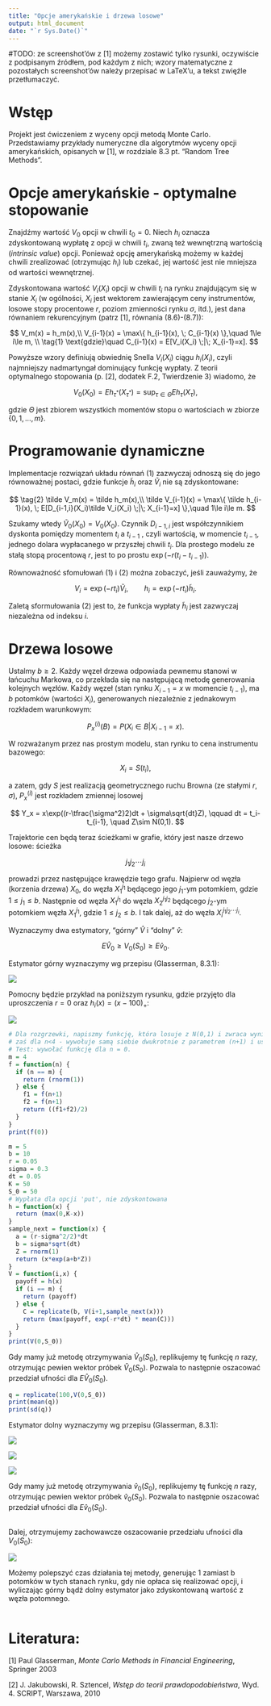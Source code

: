 ```yaml
---
title: "Opcje amerykańskie i drzewa losowe"
output: html_document
date: "`r Sys.Date()`"
---
```


#TODO: ze screenshot'ów z [1] możemy zostawić tylko rysunki, oczywiście z podpisanym źródłem, pod każdym z nich; wzory matematyczne z pozostałych screenshot'ów należy przepisać w LaTeX'u, a tekst zwięźle przetłumaczyć.

# Wstęp

Projekt jest ćwiczeniem z wyceny opcji metodą Monte Carlo. Przedstawiamy przykłady numeryczne dla algorytmów wyceny opcji amerykańskich, opisanych w [1], w rozdziale 8.3 pt. "Random Tree Methods".

# Opcje amerykańskie - optymalne stopowanie

Znajdźmy wartość $V_0$ opcji w chwili $t_0=0$. Niech $h_i$ oznacza zdyskontowaną wypłatę z opcji w chwili $t_i$, zwaną też wewnętrzną wartością (*intrinsic value*) opcji. Ponieważ opcję amerykańską możemy w każdej chwili zrealizować (otrzymując $h_i$) lub czekać, jej wartość jest nie mniejsza od wartości wewnętrznej.

Zdyskontowana wartość $V_i(X_i)$ opcji w chwili $t_i$ na rynku znajdującym się w stanie $X_i$ (w ogólności, $X_i$ jest wektorem zawierającym ceny instrumentów, losowe stopy procentowe $r$, poziom zmienności rynku $\sigma$, itd.), jest dana równaniem rekurencyjnym (patrz [1], równania (8.6)-(8.7)):

$$
V_m(x) = h_m(x),\\
V_{i-1}(x) = \max\{ h_{i-1}(x), \; C_{i-1}(x) \},\quad 1\le i\le m, 
\\ \tag{1}
\text{gdzie}\quad 
C_{i-1}(x) = E[V_i(X_i) \;|\; X_{i-1}=x].
$$

Powyższe wzory definiują obwiednię Snella $V_i(X_i)$ ciągu $h_i(X_i)$, czyli najmniejszy nadmartyngał dominujący funkcję wypłaty. Z teorii optymalnego stopowania (p. [2], dodatek F.2, Twierdzenie 3) wiadomo, że

$$
V_0(X_0) = Eh_{\tau^*}(X_{\tau^*}) = \sup_{\tau\in\Theta} Eh_{\tau}(X_{\tau}),
$$

gdzie $\Theta$ jest zbiorem wszystkich momentów stopu o wartościach w zbiorze $\{0,1,\ldots,m\}$.

# Programowanie dynamiczne

Implementacje rozwiązań układu równań (1) zazwyczaj odnoszą się do jego równoważnej postaci, gdzie funkcje $\tilde h_i$ oraz $\tilde V_i$ nie są zdyskontowane:

$$
\tag{2}
\tilde V_m(x) = \tilde h_m(x),\\
\tilde V_{i-1}(x) = \max\{ \tilde h_{i-1}(x), \; E[D_{i-1,i}(X_i)\tilde V_i(X_i) \;|\; X_{i-1}=x] \},\quad 1\le i\le m.
$$

Szukamy wtedy $\tilde V_0(X_0)=V_0(X_0)$. Czynnik $D_{i-1,i}$ jest współczynnikiem dyskonta pomiędzy momentem $t_{i}$ a $t_{i-1}$ , czyli wartością, w momencie $t_{i-1}$, jednego dolara wypłacanego w przyszłej chwili $t_i$. Dla prostego modelu ze stałą stopą procentową $r$, jest to po prostu $\exp(-r(t_i-t_{i-1}))$.

Równoważność sfomułowań (1) i (2) można zobaczyć, jeśli zauważymy, że

$$
V_i = \exp(-rt_i)\tilde V_i,
\qquad 
h_i = \exp(-rt_i)\tilde h_i.
$$

Zaletą sformułowania (2) jest to, że funkcja wypłaty $\tilde h_i$ jest zazwyczaj niezależna od indeksu $i$.

# Drzewa losowe

Ustalmy $b\ge 2$. Każdy węzeł drzewa odpowiada pewnemu stanowi w łańcuchu Markowa, co przekłada się na następującą metodę generowania kolejnych węzłów. Każdy węzeł (stan rynku $X_{i-1}=x$ w momencie $t_{i-1}$), ma $b$ potomków (wartości $X_i$), generowanych niezależnie z jednakowym rozkładem warunkowym:

$$
P_{x}^{(i)}(B) = P(X_i\in B | X_{i-1}=x).
$$

W rozważanym przez nas prostym modelu, stan rynku to cena instrumentu bazowego:

$$
X_i=S(t_i),
$$

a zatem, gdy $S$ jest realizacją geometrycznego ruchu Browna (ze stałymi $r$, $\sigma$), $P_x^{(i)}$ jest rozkładem zmiennej losowej

$$
Y_x = x\exp((r-\tfrac{\sigma^2}2)dt + \sigma\sqrt{dt}Z), 
\qquad
dt = t_i-t_{i-1},
\quad
Z\sim N(0,1).
$$

Trajektorie cen będą teraz ścieżkami w grafie, który jest nasze drzewo losowe: ścieżka

$$
j_1j_2\cdots j_i
$$

prowadzi przez następujące krawędzie tego grafu. Najpierw od węzła (korzenia drzewa) $X_0$, do węzła $X_1^{j_1}$ będącego jego $j_1$-ym potomkiem, gdzie $1\le j_1\le b$. Następnie od węzła $X_1^{j_1}$ do węzła $X_2^{j_1j_2}$ będącego $j_2$-ym potomkiem węzła $X_1^{j_1}$, gdzie $1\le j_2\le b$. I tak dalej, aż do węzła $X_i^{j_1j_2\cdots j_i}$.

Wyznaczymy dwa estymatory, "górny" $\hat V$ i "dolny" $\hat v$:

$$
E\hat V_0 \ge V_0(S_0) \ge E\hat v_0.
$$

Estymator górny wyznaczymy wg przepisu (Glasserman, 8.3.1):

![](images/Glasserman_8.19_8.20.png)

Pomocny będzie przykład na poniższym rysunku, gdzie przyjęto dla uproszczenia $r=0$ oraz $h_i(x) = (x - 100)_+$:

![](images/Glasserman_Fig_8.3.png)

```r
# Dla rozgrzewki, napiszmy funkcję, która losuje z N(0,1) i zwraca wynik - gdy n=4, 
# zaś dla n<4 - wywołuje samą siebie dwukrotnie z parametrem (n+1) i uśrednia wynik. 
# Test: wywołać funkcję dla n = 0.
m = 4
f = function(n) {
  if (n == m) {
    return (rnorm(1))
  } else {
    f1 = f(n+1)
    f2 = f(n+1)
    return ((f1+f2)/2)
  }
}
print(f(0))
```

```r
m = 5
b = 10
r = 0.05
sigma = 0.3
dt = 0.05
K = 50
S_0 = 50
# Wypłata dla opcji 'put', nie zdyskontowana
h = function(x) {
  return (max(0,K-x))
}
sample_next = function(x) {
  a = (r-sigma^2/2)*dt
  b = sigma*sqrt(dt)
  Z = rnorm(1)
  return (x*exp(a+b*Z))
}
V = function(i,x) {
  payoff = h(x)
  if (i == m) {
    return (payoff)
  } else {
    C = replicate(b, V(i+1,sample_next(x)))
    return (max(payoff, exp(-r*dt) * mean(C)))
  }
}
print(V(0,S_0))
```

Gdy mamy już metodę otrzymywania $\hat V_0(S_0)$, replikujemy tę funkcję $n$ razy, otrzymując pewien wektor próbek $\hat V_0(S_0)$. Pozwala to następnie oszacować przedział ufności dla $E\hat V_0(S_0)$.

```r
q = replicate(100,V(0,S_0))
print(mean(q))
print(sd(q))
```

Estymator dolny wyznaczymy wg przepisu (Glasserman, 8.3.1):

![](images/Glasserman_8.24.png)

![](images/Glasserman_8.25.png)

![](images/Glasserman_Fig_8.4.png)

Gdy mamy już metodę otrzymywania $\hat v_0(S_0)$, replikujemy tę funkcję $n$ razy, otrzymując pewien wektor próbek $\hat v_0(S_0)$. Pozwala to następnie oszacować przedział ufności dla $E\hat v_0(S_0)$.

```r

```

Dalej, otrzymujemy zachowawcze oszacowanie przedziału ufności dla $V_0(S_0)$:

![](images/Glasserman_8.3.2_interval.png)

Możemy polepszyć czas działania tej metody, generując 1 zamiast b potomków w tych stanach rynku, gdy nie opłaca się realizować opcji, i wyliczając górny bądź dolny estymator jako zdyskontowaną wartość z węzła potomnego.

```r

```

# Literatura:

[1] Paul Glasserman, *Monte Carlo Methods in Financial Engineering*, Springer 2003

[2] J. Jakubowski, R. Sztencel, *Wstęp do teorii prawdopodobieństwa*, Wyd. 4. SCRIPT, Warszawa, 2010
